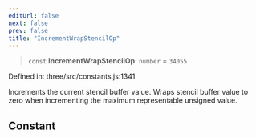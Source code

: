 ```yaml
---
editUrl: false
next: false
prev: false
title: "IncrementWrapStencilOp"
---
```


> `const` **IncrementWrapStencilOp**: `number` = `34055`

Defined in: three/src/constants.js:1341

Increments the current stencil buffer value. Wraps stencil buffer value to zero when incrementing
the maximum representable unsigned value.

## Constant
